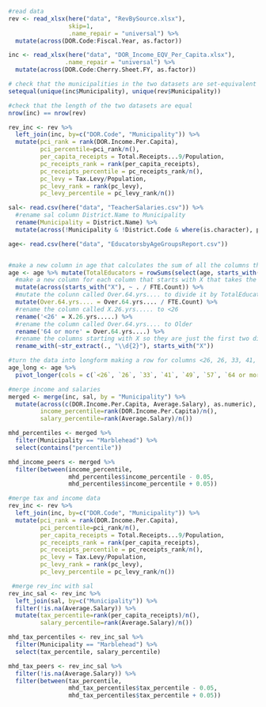 
```r
#read data
rev <- read_xlsx(here("data", "RevBySource.xlsx"),
                 skip=1,
                 .name_repair = "universal") %>%
  mutate(across(DOR.Code:Fiscal.Year, as.factor))

inc <- read_xlsx(here("data", "DOR_Income_EQV_Per_Capita.xlsx"), 
                .name_repair = "universal") %>% 
  mutate(across(DOR.Code:Cherry.Sheet.FY, as.factor))
```

```r
# check that the municipalities in the two datasets are set-equivalent
setequal(unique(inc$Municipality), unique(rev$Municipality))
```

```r
#check that the length of the two datasets are equal
nrow(inc) == nrow(rev)
```
```r
rev_inc <- rev %>%
  left_join(inc, by=c("DOR.Code", "Municipality")) %>%
  mutate(pci_rank = rank(DOR.Income.Per.Capita),
         pci_percentile=pci_rank/n(),
         per_capita_receipts = Total.Receipts...9/Population,
         pc_receipts_rank = rank(per_capita_receipts),
         pc_receipts_percentile = pc_receipts_rank/n(),
         pc_levy = Tax.Levy/Population,
         pc_levy_rank = rank(pc_levy),
         pc_levy_percentile = pc_levy_rank/n())
```



```r
sal<- read.csv(here("data", "TeacherSalaries.csv")) %>%
  #rename sal column District.Name to Municipality
  rename(Municipality = District.Name) %>%
  mutate(across(!Municipality & !District.Code & where(is.character), parse_number))

age<- read.csv(here("data", "EducatorsbyAgeGroupsReport.csv"))


#make a new column in age that calculates the sum of all the columns that start with X
age <- age %>% mutate(TotalEducators = rowSums(select(age, starts_with("X")))) %>%
  #make a new column for each column that starts with X that takes the value in that column and divides it by Total Educators
  mutate(across(starts_with("X"), ~ . / FTE.Count)) %>%
  #mutate the colunn called Over.64.yrs.... to divide it by TotalEducators
  mutate(Over.64.yrs.... = Over.64.yrs.... / FTE.Count) %>%
  #rename the column called X.26.yrs..... to <26
  rename('<26' = X.26.yrs.....) %>%
  #rename the column called Over.64.yrs.... to Older
  rename('64 or more' = Over.64.yrs....) %>%
  #rename the columns starting with X so they are just the first two digit number that appears in the name
  rename_with(~str_extract(., "\\d{2}"), starts_with("X"))

#turn the data into longform making a row for columns <26, 26, 33, 41, 49, 57, Older
age_long <- age %>%
  pivot_longer(cols = c(`<26`, `26`, `33`, `41`, `49`, `57`, `64 or more`), names_to = "AgeGroup", values_to = "Percent")
```


```r
#merge income and salaries
merged <- merge(inc, sal, by = "Municipality") %>%
  mutate(across(c(DOR.Income.Per.Capita, Average.Salary), as.numeric),
         income_percentile=rank(DOR.Income.Per.Capita)/n(), 
         salary_percentile=rank(Average.Salary)/n())

```

```r
mhd_percentiles <- merged %>% 
  filter(Municipality == "Marblehead") %>% 
  select(contains("percentile"))

mhd_income_peers <- merged %>%
  filter(between(income_percentile,
                 mhd_percentiles$income_percentile - 0.05,
                 mhd_percentiles$income_percentile + 0.05))
```

```r
#merge tax and income data
rev_inc <- rev %>%
  left_join(inc, by=c("DOR.Code", "Municipality")) %>%
  mutate(pci_rank = rank(DOR.Income.Per.Capita),
         pci_percentile=pci_rank/n(),
         per_capita_receipts = Total.Receipts...9/Population,
         pc_receipts_rank = rank(per_capita_receipts),
         pc_receipts_percentile = pc_receipts_rank/n(),
         pc_levy = Tax.Levy/Population,
         pc_levy_rank = rank(pc_levy),
         pc_levy_percentile = pc_levy_rank/n())
```


```r
 #merge rev_inc with sal
rev_inc_sal <- rev_inc %>%
  left_join(sal, by=c("Municipality")) %>%
  filter(!is.na(Average.Salary)) %>%
  mutate(tax_percentile=rank(per_capita_receipts)/n(), 
         salary_percentile=rank(Average.Salary)/n())
```

```r
mhd_tax_percentiles <- rev_inc_sal %>%
  filter(Municipality == "Marblehead") %>%
  select(tax_percentile, salary_percentile)
```

```r
mhd_tax_peers <- rev_inc_sal %>%
  filter(!is.na(Average.Salary)) %>%
  filter(between(tax_percentile,
                 mhd_tax_percentiles$tax_percentile - 0.05,
                 mhd_tax_percentiles$tax_percentile + 0.05))
```

